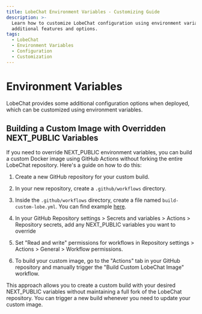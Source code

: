 ```yaml
---
title: LobeChat Environment Variables - Customizing Guide
description: >-
  Learn how to customize LobeChat configuration using environment variables for
  additional features and options.
tags:
  - LobeChat
  - Environment Variables
  - Configuration
  - Customization
---
```


# Environment Variables

LobeChat provides some additional configuration options when deployed, which can be customized using environment variables.

<Cards>
  <Card href={'environment-variables/basic'} title={'Basic Environment Variables'} />
  <Card href={'environment-variables/model-provider'} title={'Model Service Providers'} />
  <Cards href={'environment-variables/auth'} title={'Authentication'} />
  <Cards href={'environment-variables/s3'} title={'S3 Storage Service'} />
  <Cards href={'environment-variables/analytics'} title={'Data Analytics'} />
</Cards>

## Building a Custom Image with Overridden NEXT_PUBLIC Variables

If you need to override NEXT_PUBLIC environment variables, you can build a custom Docker image using GitHub Actions
without forking the entire LobeChat repository. Here's a guide on how to do this:

1. Create a new GitHub repository for your custom build.

2. In your new repository, create a `.github/workflows` directory.

3. Inside the `.github/workflows` directory, create a file named `build-custom-lobe.yml`. You can find
example [here](https://github.com/lobehub/lobe-chat/blob/main/.github/workflows/custom-build.yml).

4. In your GitHub Repository settings > Secrets and variables > Actions > Repository secrets,
add any NEXT_PUBLIC variables you want to override

5. Set "Read and write" permissions for workflows in  Repository settings > Actions > General > Workflow permissions.

6. To build your custom image, go to the "Actions" tab in your GitHub repository and manually trigger the
"Build Custom LobeChat Image" workflow.

This approach allows you to create a custom build with your desired NEXT_PUBLIC variables without maintaining
a full fork of the LobeChat repository. You can trigger a new build whenever you need to update your custom image.
